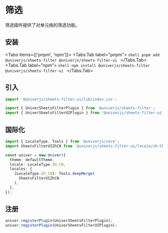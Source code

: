 
# 筛选

<BadgeGroup values={[UniverTypes.SHEET]} value={UniverTypes.SHEET} />

筛选插件提供了对单元格的筛选功能。

## 安装

<Tabs items={['pnpm', 'npm']}>
  <Tabs.Tab label="pnpm">
    ```shell
    pnpm add @univerjs/sheets-filter @univerjs/sheets-filter-ui
    ```
  </Tabs.Tab>
  <Tabs.Tab label="npm">
    ```shell
    npm install @univerjs/sheets-filter @univerjs/sheets-filter-ui
    ```
  </Tabs.Tab>
</Tabs>

## 引入

```typescript
import '@univerjs/sheets-filter-ui/lib/index.css';

import { UniverSheetsFilterPlugin } from '@univerjs/sheets-filter';
import { UniverSheetsFilterUIPlugin } from '@univerjs/sheets-filter-ui';
```

## 国际化

```typescript
import { LocaleType, Tools } from '@univerjs/core';
import SheetsFilterUIZhCN from '@univerjs/sheets-filter-ui/locale/zh-CN';

const univer = new Univer({
  theme: defaultTheme,
  locale: LocaleType.ZH_CN,
  locales: {
    [LocaleType.ZH_CN]: Tools.deepMerge(
      SheetsFilterUIZhCN
    ),
  },
});
```

## 注册

```typescript
univer.registerPlugin(UniverSheetsFilterPlugin);
univer.registerPlugin(UniverSheetsFilterUIPlugin);
```
